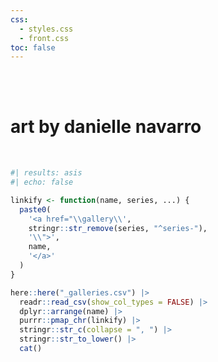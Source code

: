 ```yaml
---
css: 
  - styles.css
  - front.css
toc: false
---
```


::: {.banner}

<br><br>
<h1>art by danielle navarro</h1>

:::

<br>

::: {.splashtext}

```r
#| results: asis
#| echo: false

linkify <- function(name, series, ...) {
  paste0(
    '<a href="\\gallery\\',
    stringr::str_remove(series, "^series-"),
    '\\">',
    name,
    '</a>'
  )
}

here::here("_galleries.csv") |>
  readr::read_csv(show_col_types = FALSE) |>
  dplyr::arrange(name) |> 
  purrr::pmap_chr(linkify) |> 
  stringr::str_c(collapse = ", ") |> 
  stringr::str_to_lower() |> 
  cat()
```

:::

<!-- Mastodon verification -->
<a rel="me" style="display:none" href="https://fosstodon.org/@djnavarro">Hidden link used to verify my account on fosstodon.org</a> 
<a rel="me" style="display:none" href="https://genart.social/@djnavarro">Hidden link used to verify my account on genart.social</a>
<a rel="me" style="display:none" href="https://hachyderm.io/@djnavarro">Hidden link used to verify my account on hachyderm.io</a>

